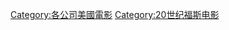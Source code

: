 {{Cat more|福斯探照灯影业}}

{{DEFAULTSORT:Fox Searchlight Pictures‎}}
[[Category:各公司美國電影|Category:各公司美國電影]]
[[Category:20世纪福斯电影|Category:20世纪福斯电影]]